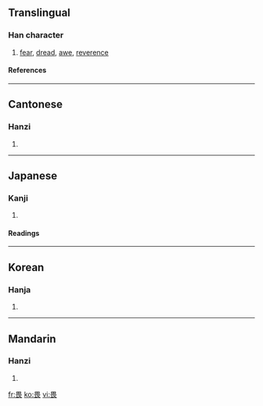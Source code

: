 ==Translingual==
===Han character===
{{Han char|rn=102|rad=田|as=04|sn=9|four=6073<sub>2</sub>|canj=田一女 (WMV)}}
# [[fear]], [[dread]], [[awe]], [[reverence]]
====References====
{{Han ref|kx=0760.220|dkj=21778|dj=1170.140|hdz=42532.030|uh=754F|ud=30031|bh=ACC8|bd=44232}}

----
==Cantonese==
===Hanzi===
{{yue-hanzi|jyut=|y=[[wai3]]}}
# {{defn|Cantonese}}

----
==Japanese==
===Kanji===
{{ja-kanji|grade=|rs=田04}}
# {{defn|Japanese}} 
====Readings====
{{ja-readings|on=[[い]] (i)|kun=[[おそれる]] (osoreru), [[かしこし]] (kashikoshi), [[かしこまる]] (kashikomaru)|nanori=}}

----
==Korean==
===Hanja===
{{ko-hanja|hangeul=외|eumhun=|rv=oe|mr=oe|y=oy}}
# {{defn|Korean}}

----
==Mandarin==
===Hanzi===
{{cmn-hanzi|pin=[[wèi]] ([[wei4]])|wg=[[wei]]<sup>4</sup>}}
# {{defn|Mandarin}}

[[fr:畏]]
[[ko:畏]]
[[vi:畏]]